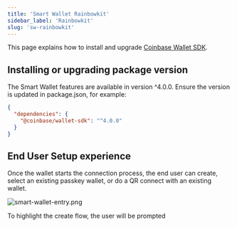 ```yaml
---
title: 'Smart Wallet Rainbowkit'
sidebar_label: 'Rainbowkit'
slug: 'sw-rainbowkit'
---
```


This page explains how to install and upgrade <a href="https://github.com/coinbase/coinbase-wallet-sdk/" target="_blank" rel="noreferrer noopener">Coinbase Wallet SDK</a>.

## Installing or upgrading package version

The Smart Wallet features are available in version ^4.0.0. Ensure the version is updated in package.json, for example:

```json
{
  "dependencies": {
    "@coinbase/wallet-sdk": "^4.0.0"
  }
}
```

## End User Setup experience

Once the wallet starts the connection process, the end user can create, select an existing passkey wallet, or do a QR connect with an existing wallet.

![smart-wallet-entry.png](/images/wallet-sdk/smart-wallet-entry.png)

To highlight the create flow, the user will be prompted

